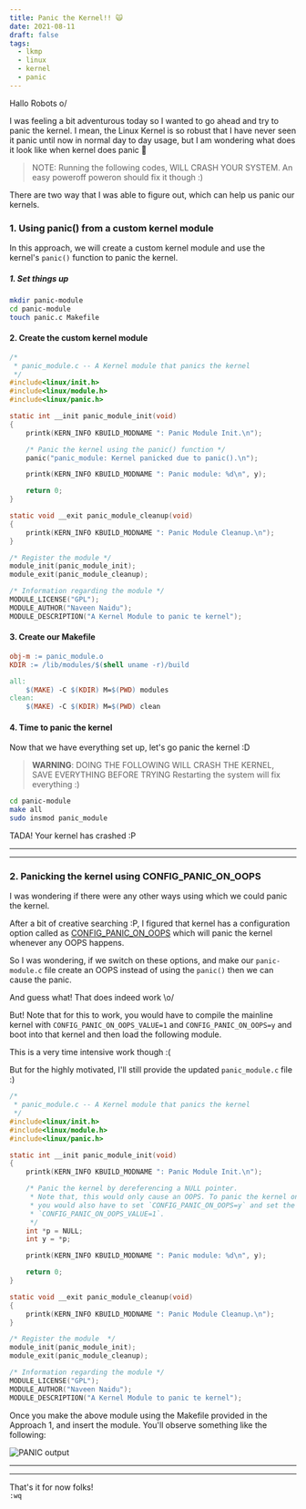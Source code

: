 ```yaml
---
title: Panic the Kernel!! 🙀
date: 2021-08-11
draft: false
tags:
  - lkmp
  - linux
  - kernel
  - panic
---
```


Hallo Robots o/

I was feeling a bit adventurous today so I wanted to go ahead and try to panic
the kernel. I mean, the Linux Kernel is so robust that I have never seen it
panic until now in normal day to day usage, but I am wondering what does it
look like when kernel does panic 🎃

> NOTE: Running the following codes, WILL CRASH YOUR SYSTEM. An easy poweroff
> poweron should fix it though :)

There are two way that I was able to figure out, which can help us panic our
kernels.

### 1. Using panic() from a custom kernel module

In this approach, we will create a custom kernel module and use the kernel's
`panic()` function to panic the kernel. 

##### 1. Set things up

```bash
mkdir panic-module
cd panic-module
touch panic.c Makefile
```

#### 2. Create the custom kernel module 

```c
/*
 * panic_module.c -- A Kernel module that panics the kernel
 */
#include<linux/init.h>
#include<linux/module.h>
#include<linux/panic.h>

static int __init panic_module_init(void)
{
	printk(KERN_INFO KBUILD_MODNAME ": Panic Module Init.\n");

    /* Panic the kernel using the panic() function */
    panic("panic_module: Kernel panicked due to panic().\n");

	printk(KERN_INFO KBUILD_MODNAME ": Panic module: %d\n", y);

	return 0;
}

static void __exit panic_module_cleanup(void)
{
	printk(KERN_INFO KBUILD_MODNAME ": Panic Module Cleanup.\n");
}

/* Register the module */
module_init(panic_module_init);
module_exit(panic_module_cleanup);

/* Information regarding the module */
MODULE_LICENSE("GPL");
MODULE_AUTHOR("Naveen Naidu");
MODULE_DESCRIPTION("A Kernel Module to panic te kernel");
```

#### 3. Create our Makefile

```Makefile
obj-m := panic_module.o
KDIR := /lib/modules/$(shell uname -r)/build

all:
	$(MAKE) -C $(KDIR) M=$(PWD) modules
clean:
	$(MAKE) -C $(KDIR) M=$(PWD) clean
```

#### 4. Time to panic the kernel

Now that we have everything set up, let's go panic the kernel :D

> **WARNING**: DOING THE FOLLOWING WILL CRASH THE KERNEL, SAVE EVERYTHING BEFORE TRYING
> Restarting the system will fix everything :)

```bash
cd panic-module
make all
sudo insmod panic_module
```

TADA! Your kernel has crashed :P 

-------
-------

### 2. Panicking the kernel using CONFIG_PANIC_ON_OOPS

I was wondering if there were any other ways using which we could panic the 
kernel.

After a bit of creative searching :P, I figured that kernel has a configuration
option called as
[CONFIG_PANIC_ON_OOPS](http://lkml.iu.edu/hypermail/linux/kernel/1301.2/04176.html)
which will panic the kernel whenever any OOPS happens.

So I was wondering, if we switch on these options, and make our `panic-module.c`
file create an OOPS instead of using the `panic()` then we can cause the panic.

And guess what! That does indeed work \o/

But! Note that for this to work, you would have to compile the mainline kernel
with  `CONFIG_PANIC_ON_OOPS_VALUE=1` and `CONFIG_PANIC_ON_OOPS=y` and boot into
that kernel and then load the following module. 

This is a very time intensive work though :(

But for the highly motivated, I'll still provide the updated `panic_module.c` 
file :)

```c 
/*
 * panic_module.c -- A Kernel module that panics the kernel
 */
#include<linux/init.h>
#include<linux/module.h>
#include<linux/panic.h>

static int __init panic_module_init(void)
{
	printk(KERN_INFO KBUILD_MODNAME ": Panic Module Init.\n");

	/* Panic the kernel by dereferencing a NULL pointer.
	 * Note that, this would only cause an OOPS. To panic the kernel on OOPS
	 * you would also have to set `CONFIG_PANIC_ON_OOPS=y` and set the
	 * `CONFIG_PANIC_ON_OOPS_VALUE=1`.
     */
	int *p = NULL;
	int y = *p;

	printk(KERN_INFO KBUILD_MODNAME ": Panic module: %d\n", y);

	return 0;
}

static void __exit panic_module_cleanup(void)
{
	printk(KERN_INFO KBUILD_MODNAME ": Panic Module Cleanup.\n");
}

/* Register the module  */
module_init(panic_module_init);
module_exit(panic_module_cleanup);

/* Information regarding the module */
MODULE_LICENSE("GPL");
MODULE_AUTHOR("Naveen Naidu");
MODULE_DESCRIPTION("A Kernel Module to panic te kernel");
```

Once you make the above module using the Makefile provided in the Approach 1,
and insert the module. You'll observe something like the following:

![PANIC output](./panic-image.jpg)

-----
-----

That's it for now folks! <br />
`:wq`

